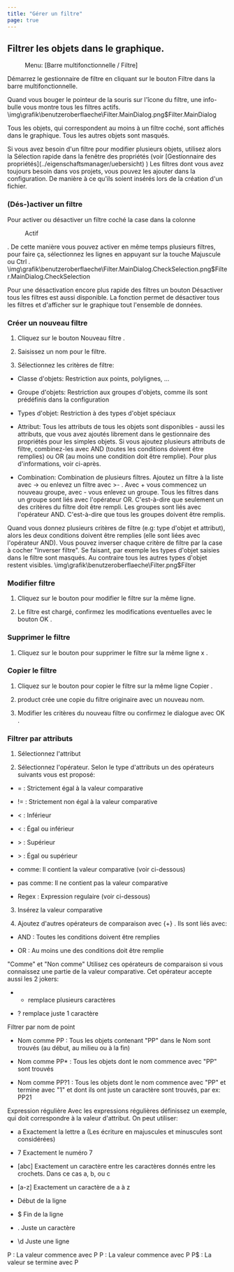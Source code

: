 ```yaml
---
title: "Gérer un filtre"
page: true
---
```

## Filtrer les objets dans le graphique.
 <Menu> Menu: [Barre multifonctionnelle / Filtre] </Menu>  

D&#233;marrez le gestionnaire de filtre en cliquant sur le bouton Filtre dans la barre multifonctionnelle.

<Success>
Quand vous bouger le pointeur de la souris sur l&#39;&#238;cone du filtre, 
une info-bulle vous montre tous les filtres actifs.
</Success><Image>\img\grafik\benutzeroberflaeche\Filter.MainDialog.png$Filter.MainDialog</Image>

Tous les objets, qui correspondent au moins &#224; un filtre coch&#233;, sont affich&#233;s dans le graphique. Tous les autres objets sont masqu&#233;s.

<Success>
Si vous avez besoin d&#39;un filtre pour modifier plusieurs objets, utilisez alors la S&#233;lection rapide dans la fen&#234;tre des propri&#233;t&#233;s (voir [Gestionnaire des propri&#233;t&#233;s](../eigenschaftsmanager/uebersicht)
)
</Success>


<Success>
Les filtres dont vous avez toujours besoin dans vos projets, vous pouvez les ajouter dans la configuration. De mani&#232;re &#224; ce qu&#39;ils soient ins&#233;r&#233;s lors de la cr&#233;ation d&#39;un fichier.
</Success>


###  (D&#233;s-)activer un filtre
Pour activer ou d&#233;sactiver un filtre coch&#233; la case dans la colonne  <Menu>Actif</Menu> . De cette mani&#232;re vous pouvez activer en m&#234;me temps plusieurs filtres, pour faire &#231;a, s&#233;lectionnez les lignes en appuyant sur la touche  <Border>Majuscule</Border>  ou  <Border>Ctrl</Border> .<Image>\img\grafik\benutzeroberflaeche\Filter.MainDialog.CheckSelection.png$Filter.MainDialog.CheckSelection</Image>

Pour une d&#233;sactivation encore plus rapide des filtres un bouton  <Border>Désactiver tous les filtres</Border>  est aussi disponible.
La fonction permet de d&#233;sactiver tous les filtres et d&#39;afficher sur le graphique tout l&#39;ensemble de donn&#233;es.

### Cr&#233;er un nouveau filtre

1. Cliquez sur le bouton <Border>Nouveau filtre</Border> .

2. Saisissez un nom pour le filtre.

3. S&#233;lectionnez les crit&#232;res de filtre:

- <Bold> Classe d&#39;objets: </Bold>  Restriction aux points, polylignes, ...

- <Bold> Groupe d&#39;objets: </Bold>  Restriction aux groupes d&#39;objets, comme ils sont pr&#233;d&#233;finis dans la configuration

- <Bold> Types d&#39;objet: </Bold>  Restriction &#224; des types d&#39;objet sp&#233;ciaux

- <Bold> Attribut: </Bold>  Tous les attributs de tous les objets sont disponibles - aussi les attributs, que vous avez ajout&#233;s librement dans le gestionnaire des propri&#233;t&#233;s pour les simples objets. Si vous ajoutez plusieurs attributs de filtre, combinez-les avec AND (toutes les conditions doivent &#234;tre remplies) ou OR (au moins une condition doit &#234;tre remplie). Pour plus d&#39;informations, voir ci-apr&#232;s.

- <Bold> Combination: </Bold>  Combination de plusieurs filtres. Ajoutez un filtre &#224; la liste avec <Border>-&gt;</Border>  ou enlevez un filtre avec <Border>&gt;-</Border> . Avec <Border> + </Border>  vous commencez un nouveau groupe, avec <Border> - </Border>  vous enlevez un groupe. Tous les filtres dans un groupe sont li&#233;s avec l&#39;op&#233;rateur OR. C&#39;est-&#224;-dire que seulement un des crit&#232;res du filtre doit &#234;tre rempli. Les groupes sont li&#233;s avec l&#39;op&#233;rateur AND. C&#39;est-&#224;-dire que tous les groupes doivent &#234;tre remplis.





<Success>
Quand vous donnez plusieurs crit&#232;res de filtre (e.g: type d&#39;objet et attribut), alors les deux conditions doivent &#234;tre remplies (elle sont li&#233;es avec l&#39;op&#233;rateur AND).
</Success>

<Success>
Vous pouvez inverser chaque crit&#232;re de filtre par la case &#224; cocher &quot;Inverser filtre&quot;. Se faisant, par exemple les types d&#39;objet saisies dans le filtre sont masqu&#233;s. Au contraire tous les autres types d&#39;objet restent visibles.
</Success><Image>\img\grafik\benutzeroberflaeche\Filter.png$Filter</Image>


### Modifier filtre

1. Cliquez sur le bouton pour modifier le filtre sur la m&#234;me ligne.

2. Le filtre est charg&#233;, confirmez les modifications eventuelles avec le bouton <Border>OK</Border> .




### Supprimer le filtre

1. Cliquez sur le bouton pour supprimer le filtre sur la m&#234;me ligne <Border>x</Border> .




### Copier le filtre

1. Cliquez sur le bouton pour copier le filtre sur la m&#234;me ligne <Border>Copier</Border> .

2. <Placeholder>product</Placeholder> cr&#233;e une copie du filtre originaire avec un nouveau nom.

3. Modifier les crit&#232;res du nouveau filtre ou confirmez le dialogue avec <Border>OK</Border> .




### Filtrer par attributs

1. S&#233;lectionnez l&#39;attribut

2. S&#233;lectionnez l&#39;op&#233;rateur. Selon le type d&#39;attributs un des op&#233;rateurs suivants vous est propos&#233;:

- <Bold>  = </Bold> : Strictement &#233;gal &#224; la valeur comparative

- <Bold>  != </Bold> : Strictement non &#233;gal &#224; la valeur comparative

- <Bold> &lt; </Bold> : Inf&#233;rieur

- <Bold> &lt; </Bold> : &#201;gal ou inf&#233;rieur 

- <Bold> &gt; </Bold> : Sup&#233;rieur

- <Bold> &gt; </Bold> : &#201;gal ou sup&#233;rieur

- <Bold> comme: </Bold>  Il contient la valeur comparative (voir ci-dessous)

- <Bold> pas comme: </Bold>  Il ne contient pas la valeur comparative

- <Bold> Regex </Bold> : Expression regulaire (voir ci-dessous)



3. Ins&#233;rez la valeur comparative 

4. Ajoutez d&#39;autres op&#233;rateurs de comparaison avec <Border>{+}</Border> . Ils sont li&#233;s avec:

- <Bold> AND </Bold> : Toutes les conditions doivent &#234;tre remplies

- <Bold> OR </Bold> : Au moins une des conditions doit &#234;tre remplie






 <Bold> &quot;Comme&quot; et &quot;Non comme&quot; </Bold> 
Utilisez ces op&#233;rateurs de comparaison si vous connaissez une partie de la valeur comparative. Cet op&#233;rateur accepte aussi les 2 jokers:

-  * remplace plusieurs caract&#232;res

-  ? remplace juste 1 caract&#232;re



<Info>
 <Bold> Filtrer par nom de point </Bold> 

- <Border>Nom</Border> <Border>comme</Border> <Border>PP</Border> : Tous les objets contenant &quot;PP&quot; dans le Nom sont trouv&#233;s (au d&#233;but, au milieu ou &#224; la fin)


- <Border>Nom</Border> <Border>comme</Border> <Border>PP*</Border> : Tous les objets dont le nom commence avec &quot;PP&quot; sont trouv&#233;s


- <Border>Nom</Border> <Border>comme</Border> <Border>PP?1</Border> : Tous les objets dont le nom commence avec &quot;PP&quot; et termine avec &quot;1&quot; et dont ils ont juste un caract&#232;re sont trouv&#233;s, par ex: PP21




</Info>


 <Bold> Expression r&#233;guli&#232;re </Bold> 
Avec les expressions r&#233;guli&#232;res d&#233;finissez un exemple, qui doit correspondre &#224; la valeur d&#39;attribut. On peut utiliser:

- <Bold> a </Bold>  			Exactement la lettre a (Les &#233;criture en majuscules et minuscules sont consid&#233;r&#233;es)

- <Bold> 7 </Bold>  			Exactement le num&#233;ro 7

- <Bold> [abc] </Bold>      Exactement un caract&#232;re entre les caract&#232;res donn&#233;s entre les crochets. Dans ce cas a, b, ou c

- <Bold> [a-z] </Bold>       Exactement un caract&#232;re de a &#224; z

- <Bold> </Bold>           D&#233;but de la ligne

- <Bold> $ </Bold>           Fin de la ligne

- <Bold> . </Bold>           Juste un caract&#232;re

- <Bold> \d </Bold>          Juste une ligne




<Info>

 <Bold> P </Bold> : 		La valeur commence avec P
 <Bold> P </Bold> : 			La valeur commence avec P
 <Bold>   P$ </Bold> : 		La valeur se termine avec P   
</Info>



